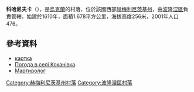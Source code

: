 {{coord|50|3|54|N|27|20|34|E|scale:100000|display=title}}

'''科哈尼夫卡'''（{{lang-uk|Коханівка}}），是[[烏克蘭|烏克蘭]]的村落，位於該國西部[[赫梅利尼茨基州|赫梅利尼茨基州]]，由[[波隆涅區|波隆涅區]]負責管轄，始建於1610年，面積1.678平方公里，海拔高度256米，2001年人口476。

==參考資料==
*[http://gska2.rada.gov.ua/pls/z7502/A005?rdat1=03.10.2008&rf7571=36533 картка]{{dead link|date=2018年4月 |bot=InternetArchiveBot |fix-attempted=yes }}
* [http://weather.in.ua/ua/hmel'nickaja/11828 Погода в селі Коханівка]
* [https://web.archive.org/web/20140310184645/http://memorialholodomors.org.ua/PDF/Khmelnytsky/%D0%9F%D0%BE%D0%BB%D0%BE%D0%BD%D1%81%D1%8C%D0%BA%D0%B8%D0%B9%20%D1%80%D0%B0%D0%B9%D0%BE%D0%BD.pdf Мартиролог]

{{DEFAULTSORT:Коханівка}}
[[Category:赫梅利尼茨基州村落|Category:赫梅利尼茨基州村落]]
[[Category:波隆涅區村落|Category:波隆涅區村落]]


{{Khmelnytskyi-geo-stub}}